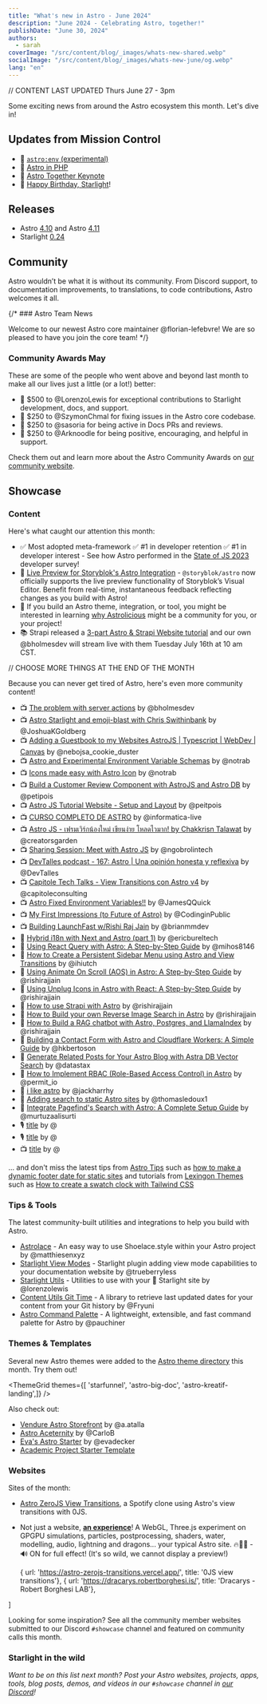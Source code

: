 ```yaml
---
title: "What's new in Astro - June 2024"
description: "June 2024 - Celebrating Astro, together!"
publishDate: "June 30, 2024"
authors:
  - sarah
coverImage: "/src/content/blog/_images/whats-new-shared.webp"
socialImage: "/src/content/blog/_images/whats-new-june/og.webp"
lang: "en"
---
```


// CONTENT LAST UPDATED Thurs June 27 - 3pm


Some exciting news from around the Astro ecosystem this month. Let's dive in!

## Updates from Mission Control

- 🚀 [`astro:env` (experimental)](https://docs.astro.build/en/reference/configuration-reference/#experimentalenv)
- 🐘 [Astro in PHP](https://github.com/matthewp/astro-in-php-example)
- 🍿 [Astro Together Keynote](https://youtu.be/eIjzMwaKxZI)
- 🎂 [Happy Birthday, Starlight](https://x.com/astrodotbuild/status/1798471522559959334)!

## Releases

- Astro [4.10](https://astro.build/blog/astro-4100/) and Astro [4.11](https://astro.build/blog/astro-4110/)
- Starlight [0.24](https://github.com/withastro/starlight/releases/tag/%40astrojs%2Fstarlight%400.24.0)

## Community

Astro wouldn’t be what it is without its community. From Discord support, to documentation improvements, to translations, to code contributions, Astro welcomes it all.

{/* ### Astro Team News

Welcome to our newest Astro core maintainer @florian-lefebvre! We are so pleased to have you join the core team! */}

### Community Awards May

These are some of the people who went above and beyond last month to make all our lives just a little (or a lot!) better:

- 🌟 $500 to @LorenzoLewis  for exceptional contributions to Starlight development, docs, and support.
- 🚀 $250 to @SzymonChmal for fixing issues in the Astro core codebase.
- 🎈 $250 to @sasoria  for being active in Docs PRs and reviews.
- 🎊 $250 to @Arknoodle  for being positive, encouraging, and helpful in support.

Check them out and learn more about the Astro Community Awards on [our community website](https://community.astro.build).

## Showcase

### Content

Here's what caught our attention this month: 

- ✅ Most adopted meta-framework ✅ #1 in developer retention ✅ #1 in developer interest - See how Astro performed in the [State of JS 2023](https://2023.stateofjs.com/) developer survey!
- 👀 [Live Preview for Storyblok's Astro Integration](https://www.storyblok.com/mp/announcing-live-preview-for-storyblok-astro) - `@storyblok/astro` now officially supports the live preview functionality of Storyblok’s Visual Editor. Benefit from real-time, instantaneous feedback reflecting changes as you build with Astro!
- 🍦 If you build an Astro theme, integration, or tool, you might be interested in learning [why Astrolicious](https://astrolicious.dev/blog/why-astrolicious/) might be a community for you, or your project!
- 📚 Strapi released a [3-part Astro & Strapi Website tutorial](https://strapi.io/blog/astro-and-strapi-website-tutorial-part-1-intro-to-astro) and our own @bholmesdev will stream live with them Tuesday July 16th at 10 am CST.


// CHOOSE MORE THINGS AT THE END OF THE MONTH

Because you can never get tired of Astro, here's even more community content!

- 📺 [The problem with server actions](https://www.youtube.com/watch?v=GPYAC1qGD44) by @bholmesdev
- 📺 [Astro Starlight and emoji-blast with Chris Swithinbank](https://www.youtube.com/watch?v=vi_HfqWtCBc) by @JoshuaKGoldberg
- 📺 [Adding a Guestbook to my Websites AstroJS | Typescript | WebDev | Canvas](https://www.youtube.com/watch?v=IjS9U2kacmg) by @nebojsa_cookie_duster
- 📺 [Astro and Experimental Environment Variable Schemas](https://www.youtube.com/watch?v=jU3dbZOaS9g) by @notrab
- 📺 [Icons made easy with Astro Icon](https://www.youtube.com/watch?v=Q783GL2ydtg) by @notrab
- 📺 [Build a Customer Review Component with AstroJS and Astro DB](https://www.youtube.com/watch?v=Ap7Ps1T2d5w) by @petipois
- 📺 [Astro JS Tutorial Website - Setup and Layout](https://www.youtube.com/watch?v=xOYzLBMXd5M) by @peitpois
- 📺 [CURSO COMPLETO DE ASTRO](https://www.youtube.com/watch?v=wS4QN_xqwlM) by @informatica-live
- 📺 [Astro JS - เฟรมเวิร์กน้องใหม่ เขียนง่าย โหลดไวมาก! by Chakkrisn Talawat](https://www.youtube.com/watch?v=WC5PRboDfJ0) by @creatorsgarden
- 📺 [Sharing Session: Meet with Astro JS](https://www.youtube.com/watch?v=oEG5amJdMhQ) by @ngobrolintech
- 📺 [DevTalles podcast - 167: Astro | Una opinión honesta y reflexiva](https://www.youtube.com/watch?v=WS49_hENfgE) by @DevTalles
- 📺 [Capitole Tech Talks - View Transitions con Astro v4](https://www.youtube.com/watch?v=EnrsiLrGZ24) by @capitoleconsulting
- 📺 [Astro Fixed Environment Variables!!](https://www.youtube.com/watch?v=kTceOl4qCm0) by @JamesQQuick
- 📺 [My First Impressions (to Future of Astro)](https://www.youtube.com/watch?v=-NZIHSGJuzU) by @CodinginPublic
- 📺 [Building LaunchFast w/Rishi Raj Jain](https://www.youtube.com/watch?v=ncFLhbiKFdU) by @brianmmdev
- 📄 [Hybrid i18n with Next and Astro (part 1)](https://www.ericburel.tech/blog/hybrid-i18n-next-astro-1) by @ericbureltech
- 📄 [Using React Query with Astro: A Step-by-Step Guide](https://hounie.me/writings/how-to-use-react-query-with-astro/) by @mihos8146
- 📄 [How to Create a Persistent Sidebar Menu using Astro and View Transitions](https://jbhutch.com/blog/astro-with-peristent-sidebar/) by @ihiutch 
- 📄 [Using Animate On Scroll (AOS) in Astro: A Step-by-Step Guide](https://www.launchfa.st/blog/aos-astro) by @rishirajjain
- 📄 [Using Unplug Icons in Astro with React: A Step-by-Step Guide](https://www.launchfa.st/blog/react-astro-unplugin-icons) by @rishirajjain
- 📄 [How to use Strapi with Astro](https://neon.tech/guides/strapi-cms) by @rishirajjain
- 📄 [How to Build your own Reverse Image Search in Astro](https://neon.tech/guides/llamaindex-postgres-search-images) by @rishirajjain
- 📄 [How to Build a RAG chatbot with Astro, Postgres, and LlamaIndex](https://neon.tech/guides/chatbot-astro-postgres-llamaindex) by @rishirajjain
- 📄 [Building a Contact Form with Astro and Cloudflare Workers: A Simple Guide](https://hkbertoson.hashnode.dev/building-a-contact-form-with-astro-and-cloudflare-workers-a-simple-guide) by @hkbertoson
- 📄 [Generate Related Posts for Your Astro Blog with Astra DB Vector Search](https://www.datastax.com/blog/generate-related-posts-for-your-astro-blog-with-astra-db-vector-search) by @datastax
- 📄 [How to Implement RBAC (Role-Based Access Control) in Astro](https://www.permit.io/blog/how-to-implement-rbac-role-based-access-control-in-astro-framework) by @permit_io
- 📄 [i like astro](https://www.cs.mun.ca/~jaharrhy/babble-bin/i-like-astro/) by @jackharrhy
- 📄 [Adding search to static Astro sites](https://www.thomasledoux.be/blog/search-static-astro-website) by @thomasledoux1
- 📄 [Integrate Pagefind's Search with Astro: A Complete Setup Guide](https://syntackle.com/blog/pagefind-search-in-astro-site/) by @murtuzaalisurti
- 🎙️ [title]() by @
- 🎙️ [title]() by @
- 📺 [title]() by @

 ... and don't miss the latest tips from [Astro Tips](https://astro-tips.dev) such as [how to make a dynamic footer date for static sites](https://astro-tips.dev/recipes/dynamic-footer-date-for-static-websites/) and tutorials from [Lexingon Themes](https://lexingtonthemes.com/tutorials/) such as [How to create a swatch clock with Tailwind CSS]( https://lexingtonthemes.com/tutorials/how-to-create-a-swatch-clock-with-tailwind-css/)


### Tips & Tools

The latest community-built utilities and integrations to help you build with Astro.

- [Astrolace](https://github.com/MatthiesenXYZ/Astrolace) - An easy way to use Shoelace.style within your Astro project by @matthiesenxyz
- [Starlight View Modes](https://starlight-view-modes.trueberryless.org/) - Starlight plugin adding view mode capabilities to your documentation website by @trueberryless
- [Starlight Utils](https://starlight-utils.pages.dev/) - Utilities to use with your 🌟 Starlight site by @lorenzolewis
- [Content Utils Git Time](https://inox-tools.vercel.app/content-utils/git-time) - A library to retrieve last updated dates for your content from your Git history by @Fryuni
- [Astro Command Palette](https://github.com/pauchiner/astro-command-palette) - A lightweight, extensible, and fast command palette for Astro by @pauchiner


### Themes & Templates

Several new Astro themes were added to the [Astro theme directory](https://astro.build/themes/) this month. Try them out!

 <ThemeGrid themes={[ 'starfunnel', 'astro-big-doc', 'astro-kreatif-landing',]} />

Also check out:

- [Vendure Astro Storefront](https://github.com/a-atalla/vendure-astro-shop) by @a.atalla
- [Astro Aceternity](https://github.com/calrloco/astro-aceternity) by @CarloB
- [Eva's Astro Starter](https://github.com/evadecker/eva-astro-starter) by @evadecker
- [Academic Project Starter Template](https://academic-project-astro-template.vercel.app/)

### Websites

Sites of the month:

- [Astro ZeroJS View Transitions](https://astro-zerojs-transitions.vercel.app/), a Spotify clone using Astro's view transitions with 0JS.
- Not just a website, [**an experience**](https://dracarys.robertborghesi.is/)! A WebGL, Three.js experiment on GPGPU simulations, particles, postprocessing, shaders, water, modelling, audio, lightning and dragons... your typical Astro site. 🔥🧊🐉 - 🔊 ON for full effect! (It's so wild, we cannot display a preview!)


  { url: 'https://astro-zerojs-transitions.vercel.app/', title: '0JS view transitions'},
  { url: 'https://dracarys.robertborghesi.is/', title: 'Dracarys - Robert Borghesi LAB'},

]

<ShowcaseGrid items={siteofmonth} />

Looking for some inspiration? See all the community member websites submitted to our Discord `#showcase` channel and featured on community calls this month.

<MonthlyShowcaseGrid startDate="2024-06-01" endDate="2024-06-30" />

### Starlight in the wild

<MonthlyShowcaseGrid starlight startDate="2024-06-01" endDate="2024-06-30" />

*Want to be on this list next month? Post your Astro websites, projects, apps, tools, blog posts, demos, and videos in our `#showcase` channel in [our Discord](https://astro.build/chat)!*
